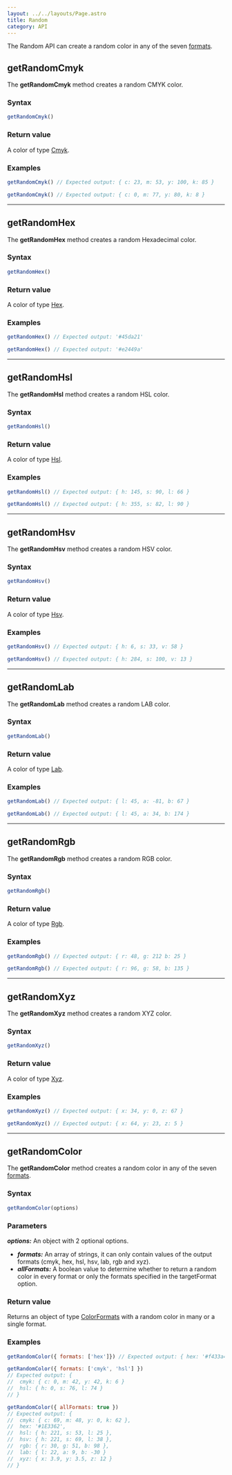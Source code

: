 ```yaml
---
layout: ../../layouts/Page.astro
title: Random
category: API
---
```


The Random API can create a random color in any of the seven [formats](/docs/formats).


## getRandomCmyk

The **getRandomCmyk** method creates a random CMYK color.

### Syntax

```js
getRandomCmyk()
```

### Return value

A color of type [Cmyk](/docs/formats#cmyk).

### Examples

```js
getRandomCmyk() // Expected output: { c: 23, m: 53, y: 100, k: 85 }

getRandomCmyk() // Expected output: { c: 0, m: 77, y: 80, k: 8 }
```

<hr/>



## getRandomHex

The **getRandomHex** method creates a random Hexadecimal color.

### Syntax

```js
getRandomHex()
```

### Return value

A color of type [Hex](/docs/formats#hex).

### Examples

```js
getRandomHex() // Expected output: '#45da21'

getRandomHex() // Expected output: '#e2449a'
```

<hr/>



## getRandomHsl

The **getRandomHsl** method creates a random HSL color.

### Syntax

```js
getRandomHsl()
```

### Return value

A color of type [Hsl](/docs/formats#hsl).

### Examples

```js
getRandomHsl() // Expected output: { h: 145, s: 90, l: 66 }

getRandomHsl() // Expected output: { h: 355, s: 82, l: 90 }
```

<hr/>



## getRandomHsv

The **getRandomHsv** method creates a random HSV color.

### Syntax

```js
getRandomHsv()
```

### Return value

A color of type [Hsv](/docs/formats#hsv).

### Examples

```js
getRandomHsv() // Expected output: { h: 6, s: 33, v: 58 }

getRandomHsv() // Expected output: { h: 284, s: 100, v: 13 }
```

<hr/>



## getRandomLab

The **getRandomLab** method creates a random LAB color.

### Syntax

```js
getRandomLab()
```

### Return value

A color of type [Lab](/docs/formats#lab).

### Examples

```js
getRandomLab() // Expected output: { l: 45, a: -81, b: 67 }

getRandomLab() // Expected output: { l: 45, a: 34, b: 174 }
```

<hr/>



## getRandomRgb

The **getRandomRgb** method creates a random RGB color.

### Syntax

```js
getRandomRgb()
```

### Return value

A color of type [Rgb](/docs/formats#rgb).

### Examples

```js
getRandomRgb() // Expected output: { r: 48, g: 212 b: 25 }

getRandomRgb() // Expected output: { r: 96, g: 58, b: 135 }
```

<hr/>



## getRandomXyz

The **getRandomXyz** method creates a random XYZ color.

### Syntax

```js
getRandomXyz()
```

### Return value

A color of type [Xyz](/docs/formats#xyz).

### Examples

```js
getRandomXyz() // Expected output: { x: 34, y: 0, z: 67 }

getRandomXyz() // Expected output: { x: 64, y: 23, z: 5 }
```

<hr/>



## getRandomColor

The **getRandomColor** method creates a random color in any of the seven [formats](/docs/formats).

### Syntax

```js
getRandomColor(options)
```

### Parameters

**_options:_** An object with 2 optional options.

- **_formats:_** An array of strings, it can only contain values of the output formats (cmyk, hex, hsl, hsv, lab, rgb and xyz).
- **_allFormats:_** A boolean value to determine whether to return a random color in every format or only the formats specified in the targetFormat option.

### Return value

Returns an object of type [ColorFormats](/docs/colors#colorformats) with a random color in many or a single format.

### Examples

```js
getRandomColor({ formats: ['hex']}) // Expected output: { hex: '#f433a4' }

getRandomColor({ formats: ['cmyk', 'hsl'] })
// Expected output: {
//  cmyk: { c: 0, m: 42, y: 42, k: 6 }
//  hsl: { h: 0, s: 76, l: 74 }
// }

getRandomColor({ allFormats: true })
// Expected output: {
//  cmyk: { c: 69, m: 48, y: 0, k: 62 },
//  hex: '#1E3362',
//  hsl: { h: 221, s: 53, l: 25 },
//  hsv: { h: 221, s: 69, l: 38 },
//  rgb: { r: 30, g: 51, b: 98 },
//  lab: { l: 22, a: 9, b: -30 }
//  xyz: { x: 3.9, y: 3.5, z: 12 }
// }
```